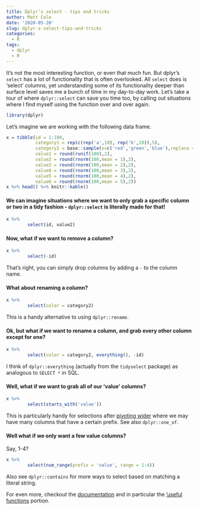 ```yaml
---
title: Dplyr’s select - tips and tricks
author: Matt Cole
date: '2020-05-20'
slug: dplyr-s-select-tips-and-tricks
categories:
  - R
tags:
  - dplyr
  - R
---
```


It's not the most interesting function, or even that much fun. But dplyr's `select` has a lot of functionality that is often overlooked. All `select` does is 'select' columns, yet understanding some of its functionality deeper than surface level saves me a bunch of time in my day-to-day work. Let's take a tour of where `dplyr::select` can save you time too, by calling out situations where I find myself using the function over and over again. 

```r
library(dplyr)
```

Let's imagine we are working with the following data frame.
```r
x = tibble(id = 1:100,
           category1 = rep(c(rep('a',10), rep('b',10)),5),
           category2 = base::sample(x=c('red','green','blue'),replace = T, size = 100),
           value1 = round(runif(100),2),
           value2 = round(rnorm(100,mean = 1),2),
           value3 = round(rnorm(100,mean = 2),2),
           value4 = round(rnorm(100,mean = 3),2),
           value5 = round(rnorm(100,mean = 4),2),
           value6 = round(rnorm(100,mean = 5),2))
x %>% head() %>% knitr::kable()
```

#### We can imagine situations where we want to only grab a specific column or two in a tidy fashion - `dplyr::select` is literally made for that!

```r
x %>%
        select(id, value2)
```

#### Now, what if we want to remove a column?
```r
x %>%
        select(-id)
```
That's right, you can simply drop columns by adding a `-` to the column name. 

#### What about renaming a column?
```r
x %>%
        select(color = category2)
```

This is a handy alternative to using `dplyr::rename`.

#### Ok, but what if we want to rename a column, and grab every other column except for one? 

```r
x %>%
        select(color = category2, everything(), -id)
```
I think of `dplyr::everything` (actually from the `tidyselect` package) as analogous to `SELECT *` in SQL. 

####  Well, what if we want to grab all of our 'value' columns?

```r
x %>%
        select(starts_with('value'))
```
This is particularly handy for selections after [pivoting wider](https://tidyr.tidyverse.org/articles/pivot.html) where we may have many columns that have a certain prefix. See also `dplyr::one_of`.


#### Well what if we only want a few value columns?
Say, 1-4?
```r
x %>%
        select(num_range(prefix = 'value', range = 1:4))
```
Also see `dplyr::contains` for more ways to select based on matching a literal string.


For even more, checkout the [documentation](https://dplyr.tidyverse.org/reference/select.html) and in particular the ['useful functions](https://dplyr.tidyverse.org/reference/select.html#useful-functions) portion.
